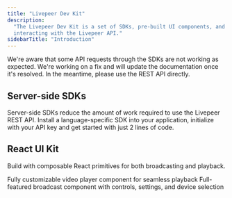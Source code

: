 ```yaml
---
title: "Livepeer Dev Kit"
description:
  "The Livepeer Dev Kit is a set of SDKs, pre-built UI components, and tools for
  interacting with the Livepeer API."
sidebarTitle: "Introduction"
---
```


<Warning>
  We're aware that some API requests through the SDKs are not working as
  expected. We're working on a fix and will update the documentation once it's
  resolved. In the meantime, please use the REST API directly.
</Warning>

## Server-side SDKs

Server-side SDKs reduce the amount of work required to use the Livepeer REST
API. Install a language-specific SDK into your application, initialize with your
API key and get started with just 2 lines of code.

<CardGroup cols={2}>
  <Card title="Typescript" icon="js" color="#EFD81A" href="/sdks/javascript" />
  <Card title="Go" icon="golang" color="#1EAED8" href="/sdks/go" />
  <Card title="Python" icon="python" color="#F4DC5E" href="/sdks/python" />
</CardGroup>

## React UI Kit

Build with composable React primitives for both broadcasting and playback.

<CardGroup cols={2}>
  <Card
    title="Player Component"
    icon="react"
    color="#5ED2F3"
    href="/sdks/react/Player"
  >
    Fully customizable video player component for seamless playback
  </Card>
  <Card
    title="Broadcast Component"
    icon="react"
    color="#5ED2F3"
    href="/sdks/react/broadcast"
  >
    Full-featured broadcast component with controls, settings, and device
    selection
  </Card>
</CardGroup>
